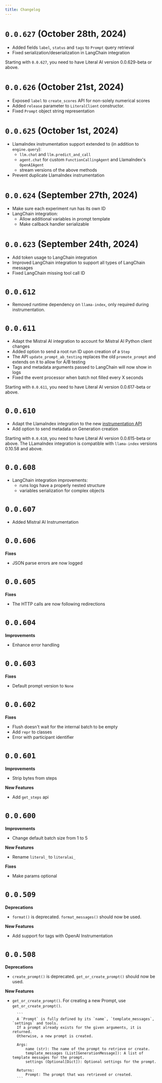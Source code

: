 ```yaml
---
title: Changelog
---
```


# `0.0.627` (October 28th, 2024)
* Added fields `label`, `status` and `tags` to `Prompt` query retrieval
* Fixed serialization/deserialization in LangChain integration

<Warning>Starting with `0.0.627`, you need to have Literal AI version 0.0.629-beta or above.</Warning>

# `0.0.626` (October 21st, 2024)
* Exposed `label` to `create_scores` API for non-solely numerical scores
* Added `release` parameter to `LiteralClient` constructor.
* Fixed `Prompt` object string representation

# `0.0.625` (October 1st, 2024)
* LlamaIndex instrumentation support extended to (in addition to `engine.query`):
  * `llm.chat` and `llm.predict_and_call`
  * `agent.chat` for custom `FunctionCallingAgent` and LlamaIndex's `OpenAIAgent`
  * stream versions of the above methods
* Prevent duplicate LlamaIndex instrumentation

# `0.0.624` (September 27th, 2024)
* Make sure each experiment run has its own ID
* LangChain integration: 
  * Allow additional variables in prompt template
  * Make callback handler serializable

# `0.0.623` (September 24th, 2024)
* Add token usage to LangChain integration
* Improved LangChain integration to support all types of LangChain messages
* Fixed LangChain missing tool call ID

# `0.0.612`
* Removed runtime dependency on `llama-index`, only required during instrumentation.

# `0.0.611`
* Adapt the Mistral AI integration to account for Mistral AI Python client changes
* Added option to send a root run ID upon creation of a `Step`
* The API `update_prompt_ab_testing` replaces the old `promote_prompt` and extends on it to allow for A/B testing
* Tags and metadata arguments passed to LangChain will now show in logs
* Fixed the event processor when batch not filled every X seconds

<Warning>Starting with `0.0.611`, you need to have Literal AI version 0.0.617-beta or above.</Warning>

# `0.0.610`
* Adapt the LlamaIndex integration to the new [instrumentation API](https://docs.llamaindex.ai/en/stable/module_guides/observability/instrumentation/#instrumentation)
* Add option to send metadata on Generation creation

<Warning>Starting with `0.0.610`, you need to have Literal AI version 0.0.615-beta or above.</Warning>
<Note>The LLamaIndex integration is compatible with `llama-index` versions 0.10.58 and above.</Note>

# `0.0.608`
* LangChain integration improvements:
  * runs logs have a properly nested structure
  * variables serialization for complex objects

# `0.0.607`
* Added Mistral AI Instrumentation

# `0.0.606`

**Fixes**
* JSON parse errors are now logged

# `0.0.605`

**Fixes**
* The HTTP calls are now following redirections

# `0.0.604`

**Improvements**
* Enhance error handling

# `0.0.603`

**Fixes**

* Default prompt version to `None`

# `0.0.602`

**Fixes**

* Flush doesn't wait for the internal batch to be empty
* Add `repr` to classes
* Error with participant identifier

# `0.0.601`

**Improvements**

* Strip bytes from steps

**New Features**

* Add `get_steps` api

# `0.0.600`

**Improvements**

* Change default batch size from 1 to 5

**New Features**

* Rename `literal_` to `literalai_`

**Fixes**

* Make params optional

# `0.0.509`

**Deprecations**

* `format()` is deprecated. `format_messages()` should now be used.

**New Features**

* Add support for tags with OpenAI Instrumentation


# `0.0.508`

**Deprecations**

* `create_prompt()` is deprecated. `get_or_create_prompt()` should now be used.


**New Features** 

* `get_or_create_prompt()`. For creating a new Prompt, use `get_or_create_prompt()`. 

        ```
        A `Prompt` is fully defined by its `name`, `template_messages`, `settings` and tools.
        If a prompt already exists for the given arguments, it is returned.
        Otherwise, a new prompt is created.

        Args:
            name (str): The name of the prompt to retrieve or create.
            template_messages (List[GenerationMessage]): A list of template messages for the prompt.
            settings (Optional[Dict]): Optional settings for the prompt.

        Returns:
            Prompt: The prompt that was retrieved or created.
        ```